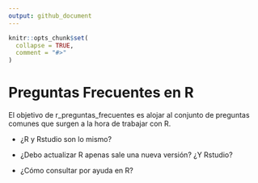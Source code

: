 ```yaml
---
output: github_document
---
```


<!-- README.md is generated from README.Rmd. Please edit that file -->

```r
knitr::opts_chunk$set(
  collapse = TRUE,
  comment = "#>"
)
```

# Preguntas Frecuentes en R

<!-- badges: start -->
<!-- badges: end -->

El objetivo de r_preguntas_frecuentes es alojar al conjunto de preguntas comunes que surgen a la hora de trabajar con R.

- ¿R y Rstudio son lo mismo?

- ¿Debo actualizar R apenas sale una nueva versión? ¿Y Rstudio?

- ¿Cómo consultar por ayuda en R?